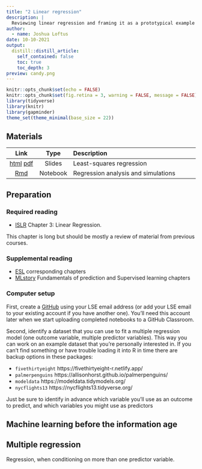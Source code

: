 ```yaml
---
title: "2 Linear regression"
description: |
  Reviewing linear regression and framing it as a prototypical example and source of intuition for other machine learning methods.
author:
  - name: Joshua Loftus
date: 10-10-2021
output:
  distill::distill_article:
    self_contained: false
    toc: true
    toc_depth: 3
preview: candy.png
---
```


```r
knitr::opts_chunk$set(echo = FALSE)
knitr::opts_chunk$set(fig.retina = 3, warning = FALSE, message = FALSE)
library(tidyverse)
library(knitr)
library(gapminder)
theme_set(theme_minimal(base_size = 22))
```

## Materials

| Link | Type | Description             |
|:----:|:----:|:------------------------|
| [html](slides/02-1-regression_combined.html)  [pdf](slides/02-1-regression_handout.pdf) | Slides | Least-squares regression
| [Rmd](notebooks/regression.Rmd) | Notebook | Regression analysis and simulations |

## Preparation

### Required reading

- [ISLR](https://www.statlearning.com/) Chapter 3: Linear Regression.

This chapter is long but should be mostly a review of material from previous courses.

### Supplemental reading

- [ESL](https://hastie.su.domains/ElemStatLearn/) corresponding chapters
- [MLstory](https://mlstory.org) Fundamentals of prediction and Supervised learning chapters

### Computer setup

First, create a [GitHub](https://github.com/) using your LSE email address (or add your LSE email to your existing account if you have another one). You'll need this account later when we start uploading completed notebooks to a GitHub Classroom.

Second, identify a dataset that you can use to fit a multiple regression model (one outcome variable, multiple predictor variables). This way you can work on an example dataset that you're personally interested in. If you can't find something or have trouble loading it into R in time there are backup options in these packages:

- `fivethirtyeight` https://fivethirtyeight-r.netlify.app/
- `palmerpenguins` https://allisonhorst.github.io/palmerpenguins/
- `modeldata` https://modeldata.tidymodels.org/
- `nycflights13` https://nycflights13.tidyverse.org/

Just be sure to identify in advance which variable you'll use as an
outcome to predict, and which variables you might use as predictors


## Machine learning before the information age

## Multiple regression

Regression, when conditioning on more than one predictor variable.



